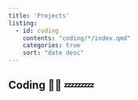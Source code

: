 ```yaml
---
title: 'Projects'
listing:
  - id: coding
    contents: "coding/*/index.qmd"
    categories: true
    sort: "date desc"
---
```


## Coding 👨‍💻 💤💤💤

:::{#coding}
:::